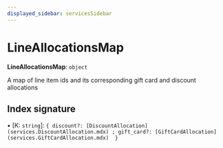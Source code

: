 ```yaml
---
displayed_sidebar: servicesSidebar
---
```



# LineAllocationsMap

 **LineAllocationsMap**: `object`

A map of line item ids and its corresponding gift card and discount
allocations

## Index signature

▪ [K: `string`]: ``{ discount?: [DiscountAllocation](services.DiscountAllocation.mdx) ; gift_card?: [GiftCardAllocation](services.GiftCardAllocation.mdx)  }``
